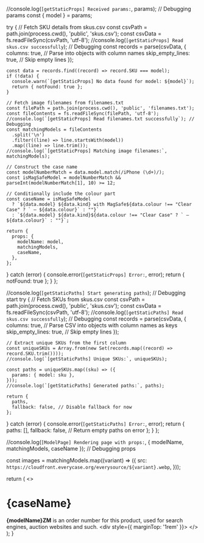 
  //console.log(`[getStaticProps] Received params:`, params); // Debugging params
  const { model } = params;

  try {
    // Fetch SKU details from skus.csv
    const csvPath = path.join(process.cwd(), 'public', 'skus.csv');
    const csvData = fs.readFileSync(csvPath, 'utf-8');
    //console.log(`[getStaticProps] Read skus.csv successfully`); // Debugging
    const records = parse(csvData, {
      columns: true, // Parse into objects with column names
      skip_empty_lines: true, // Skip empty lines
    });

    const data = records.find((record) => record.SKU === model);
    if (!data) {
      console.warn(`[getStaticProps] No data found for model: ${model}`);
      return { notFound: true };
    }

    // Fetch image filenames from filenames.txt
    const filePath = path.join(process.cwd(), 'public', 'filenames.txt');
    const fileContents = fs.readFileSync(filePath, 'utf-8');
    //console.log(`[getStaticProps] Read filenames.txt successfully`); // Debugging
    const matchingModels = fileContents
      .split('\n')
      .filter((line) => line.startsWith(model))
      .map((line) => line.trim());
    //console.log(`[getStaticProps] Matching image filenames:`, matchingModels);

    // Construct the case name
    const modelNumberMatch = data.model.match(/iPhone (\d+)/);
    const isMagSafeModel = modelNumberMatch && parseInt(modelNumberMatch[1], 10) >= 12;

    // Conditionally include the colour part
    const caseName = isMagSafeModel
      ? `${data.model} ${data.kind} with MagSafe${data.colour !== "Clear Case" ? ` — ${data.colour}` : ""}`
      : `${data.model} ${data.kind}${data.colour !== "Clear Case" ? ` — ${data.colour}` : ""}`;

    return {
      props: {
        modelName: model,
        matchingModels,
        caseName,
      },
    };
  } catch (error) {
    console.error(`[getStaticProps] Error:`, error);
    return { notFound: true };
  }
};

  //console.log(`[getStaticPaths] Start generating paths`); // Debugging start
  try {
    // Fetch SKUs from skus.csv
    const csvPath = path.join(process.cwd(), 'public', 'skus.csv');
    const csvData = fs.readFileSync(csvPath, 'utf-8');
    //console.log(`[getStaticPaths] Read skus.csv successfully`); // Debugging
    const records = parse(csvData, {
      columns: true, // Parse CSV into objects with column names as keys
      skip_empty_lines: true, // Skip empty lines
    });

    // Extract unique SKUs from the first column
    const uniqueSKUs = Array.from(new Set(records.map((record) => record.SKU.trim())));
    //console.log(`[getStaticPaths] Unique SKUs:`, uniqueSKUs);

    const paths = uniqueSKUs.map((sku) => ({
      params: { model: sku },
    }));
    //console.log(`[getStaticPaths] Generated paths:`, paths);

    return {
      paths,
      fallback: false, // Disable fallback for now
    };
  } catch (error) {
    console.error(`[getStaticPaths] Error:`, error);
    return {
      paths: [],
      fallback: false, // Return empty paths on error
    };
  }
};

  //console.log(`[ModelPage] Rendering page with props:`, { modelName, matchingModels, caseName }); // Debugging props

  const images = matchingModels.map((variant) => ({
    src: `https://cloudfront.everycase.org/everysource/${variant}.webp`,
  }));

  return (
    <>
      <h1 className="_mt-2 _text-4xl _font-bold _tracking-tight _text-slate-900 dark:_text-slate-100">{caseName}</h1>
      <Callout type="info" emoji="👉🏻">
        <strong>{modelName}ZM</strong> is an order number for this product, used for search engines, auction websites
        and such.
      </Callout>
      <div style={{ marginTop: '1rem' }}>
        <LightboxComponent images={images} />
      </div>
    </>
  );
}